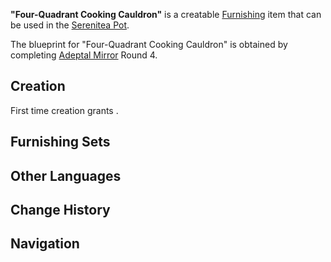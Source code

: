{{Furnishing Infobox
|id             = 370308
|image          = Item "Four-Quadrant Cooking Cauldron".png
|category       = Building
|subcategory    = Mercantile
|rarity         = 3
|adeptal_energy = 60
|load           = 145
|reduced_load   = 121
|description    = A mobile stall with a mounted copper hot pot. The difference between this and other mobile stalls is that it does not need to go anywhere. So long as the soup base keeps boiling and the ingredients get into the pot, potential patrons will follow the aroma to find it.
|blueprint      = Adeptal Mirror
|adeptal mirror = 4
}}
'''"Four-Quadrant Cooking Cauldron"''' is a creatable [[Furnishing]] item that can be used in the [[Serenitea Pot]].

The blueprint for "Four-Quadrant Cooking Cauldron" is obtained by completing [[Adeptal Mirror]] Round 4.

==Creation==
First time creation grants {{Item|Trust|24|x=60}}.
{{Recipe
|type = Creation
|time = 14h
|Birch Wood = 8
|Fabric = 4
|sort = Birch Wood,Fabric
}}

==Furnishing Sets==
{{Craft Usage}}

==Other Languages==
{{Other Languages
|en      = "Four-Quadrant Cooking Cauldron"
|zhs     = 「百味四宫釜」
|zhs_rm  = "Bǎiwèi Sì Gōng Fǔ"
|zht     = 「百味四宮釜」
|zht_rm  = "Bǎiwèi Sì Gōng Fǔ"
|zh_tl   = "Hundred-Flavor Four Palace Cauldron"
|ja      = 「百味四宮鍋」
|ja_rm   = "Hyakumi Shiguu Nabe"{{Assumed}}
|ja_tl   = "Hundred-Flavor Four Palace Pot"
|ko      = 「요리용 네 칸 솥」
|ko_rm   = "Yoriyong Ne Kan Sot"
|ko_tl   = "Four Space Pot for Cooking"
|es      = Caldero de los cuatro cuadrantes
|es_tl   = Cauldron of the Four Quadrants
|fr      = « Marmite des quatre quadrants »
|fr_tl   = "Pot of the Four Quadrants"
|ru      = Котелок с четырьмя отсеками
|ru_tl   = 
|th      = "หม้อสี่รสชาติ"
|th_rm   = "Mo Si Rotchati"
|th_tl   = 
|vi      = Nồi Bách Vị
|vi_tl   = 
|de      = „Kessel mit vier Abteilen“
|de_tl   = "Caldron with Four Sections"
|id      = "Kuali Masak Empat Kuadran"
|id_tl   = "Four-Quadrant Cooking Pot"
|pt      = "Caldeirão de Cozinha dos Quatro Quadrantes"
|pt_tl   = 
}}

==Change History==
{{Change History|1.5}}

==Navigation==
{{Furnishing Navbox/Exterior|building}}